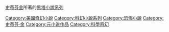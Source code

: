 [[史蒂芬金|史蒂芬金]]所著的[[黑塔小說系列|黑塔小說系列]]

[[Category:美國奇幻小說|Category:美國奇幻小說]]
[[Category:科幻小說系列‎|Category:科幻小說系列‎]]
[[Category:恐怖小說|Category:恐怖小說]]
[[Category:史蒂芬·金|Category:史蒂芬·金]]
[[Category:元小说作品|Category:元小说作品]]
[[Category:科學奇幻|Category:科學奇幻]]